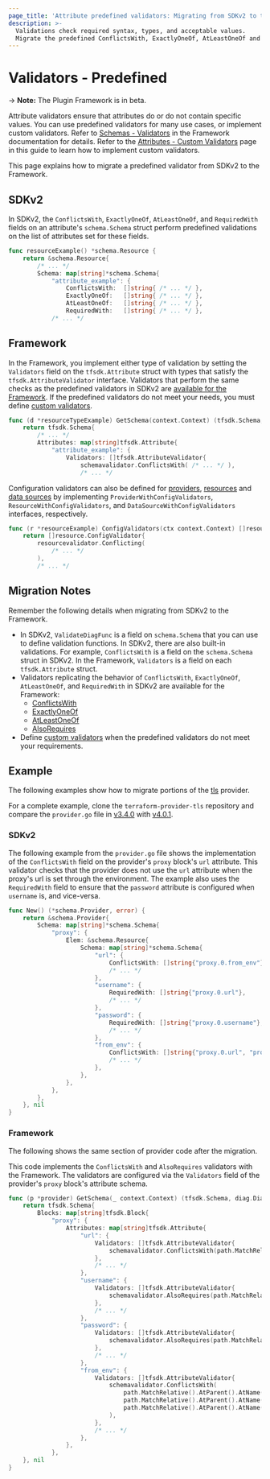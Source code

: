 ```yaml
---
page_title: 'Attribute predefined validators: Migrating from SDKv2 to the Framework'
description: >-
  Validations check required syntax, types, and acceptable values.
  Migrate the predefined ConflictsWith, ExactlyOneOf, AtLeastOneOf and RequiredWith validators to the Framework.
---
```


# Validators - Predefined

-> **Note:** The Plugin Framework is in beta.

Attribute validators ensure that attributes do or do not contain specific values. You can use predefined validators for
many use cases, or implement custom validators. Refer to [Schemas - Validators](/plugin/framework/schemas#validators) in
the Framework documentation for details. Refer to the
[Attributes - Custom Validators](/plugin/framework/migrating/validators-custom) page in this guide to learn how to
implement custom validators.

This page explains how to migrate a predefined validator from SDKv2 to the Framework.

## SDKv2

In SDKv2, the `ConflictsWith`, `ExactlyOneOf`, `AtLeastOneOf`, and `RequiredWith` fields on an attribute's
`schema.Schema` struct perform predefined validations on the list of attributes set for these fields.

```go
func resourceExample() *schema.Resource {
    return &schema.Resource{
        /* ... */
        Schema: map[string]*schema.Schema{
            "attribute_example": {
                ConflictsWith:  []string{ /* ... */ },
                ExactlyOneOf:   []string{ /* ... */ },
                AtLeastOneOf:   []string{ /* ... */ },
                RequiredWith:   []string{ /* ... */ },
            /* ... */
```
## Framework

In the Framework, you implement either type of validation by setting the `Validators` field on the `tfsdk.Attribute`
struct with types that satisfy the `tfsdk.AttributeValidator` interface. Validators that perform the same checks as the
predefined validators in SDKv2 are
[available for the Framework](https://github.com/hashicorp/terraform-plugin-framework-validators). If the predefined
validators do not meet your needs, you must define
[custom validators](/plugin/framework/migrating/validators-custom).

```go
func (d *resourceTypeExample) GetSchema(context.Context) (tfsdk.Schema, diag.Diagnostics) {
    return tfsdk.Schema{
        /* ... */
        Attributes: map[string]tfsdk.Attribute{
            "attribute_example": {
                Validators: []tfsdk.AttributeValidator{
                    schemavalidator.ConflictsWith( /* ... */ ),
                    /* ... */
```

Configuration validators can also be defined for
[providers](https://pkg.go.dev/github.com/hashicorp/terraform-plugin-framework-validators/providervalidator),
[resources](https://pkg.go.dev/github.com/hashicorp/terraform-plugin-framework-validators/resourcevalidator) and
[data sources](https://pkg.go.dev/github.com/hashicorp/terraform-plugin-framework-validators/datasourcevalidator) by
implementing `ProviderWithConfigValidators`, `ResourceWithConfigValidators`, and `DataSourceWithConfigValidators`
interfaces, respectively.

```go
func (r *resourceExample) ConfigValidators(ctx context.Context) []resource.ConfigValidator {
    return []resource.ConfigValidator{
        resourcevalidator.Conflicting(
            /* ... */
        ),
        /* ... */
```

## Migration Notes

Remember the following details when migrating from SDKv2 to the Framework.

- In SDKv2, `ValidateDiagFunc` is a field on `schema.Schema` that you can use to define validation functions. In SDKv2,
there are also built-in validations. For example, `ConflictsWith` is a field on the `schema.Schema` struct in SDKv2. In
the Framework, `Validators` is a field on each `tfsdk.Attribute` struct.
- Validators replicating the behavior of `ConflictsWith`, `ExactlyOneOf`, `AtLeastOneOf`, and `RequiredWith` in SDKv2 are
available for the Framework:
  - [ConflictsWith](https://pkg.go.dev/github.com/hashicorp/terraform-plugin-framework-validators/schemavalidator#ConflictsWith)
  - [ExactlyOneOf](https://pkg.go.dev/github.com/hashicorp/terraform-plugin-framework-validators/schemavalidator#ExactlyOneOf)
  - [AtLeastOneOf](https://pkg.go.dev/github.com/hashicorp/terraform-plugin-framework-validators/schemavalidator#AtLeastOneOf)
  - [AlsoRequires](https://pkg.go.dev/github.com/hashicorp/terraform-plugin-framework-validators/schemavalidator#AlsoRequires)
- Define [custom validators](/plugin/framework/migrating/validators-custom) when the predefined validators do not meet
your requirements.

## Example

The following examples show how to migrate portions of the [tls](https://github.com/hashicorp/terraform-provider-tls)
provider.

For a complete example, clone the
`terraform-provider-tls` repository and compare the `provider.go` file in
[v3.4.0](https://github.com/hashicorp/terraform-provider-tls/blob/v3.4.0/internal/provider/provider.go)
with [v4.0.1](https://github.com/hashicorp/terraform-provider-tls/blob/v4.0.1/internal/provider/provider.go).

### SDKv2

The following example from the `provider.go` file shows the implementation of the `ConflictsWith` field on the
provider's `proxy` block's `url` attribute. This validator checks that the provider does not use the `url` attribute
when the proxy's url is set through the environment. The example also uses the `RequiredWith` field to ensure that the
`password` attribute is configured when `username` is, and vice-versa.

```go
func New() (*schema.Provider, error) {
    return &schema.Provider{
        Schema: map[string]*schema.Schema{
            "proxy": {
                Elem: &schema.Resource{
                    Schema: map[string]*schema.Schema{
                        "url": {
                            ConflictsWith: []string{"proxy.0.from_env"},
                            /* ... */
                        },
                        "username": {
                            RequiredWith: []string{"proxy.0.url"},
                            /* ... */
                        },
                        "password": {
                            RequiredWith: []string{"proxy.0.username"},
                            /* ... */
                        },
                        "from_env": {
                            ConflictsWith: []string{"proxy.0.url", "proxy.0.username", "proxy.0.password"},
                            /* ... */
                        },
                    },
                },
            },
        },
    }, nil
}
```

### Framework

The following shows the same section of provider code after the migration.

This code implements the `ConflictsWith` and `AlsoRequires` validators with the Framework. The validators are configured
via the `Validators` field of the provider's `proxy` block's attribute schema.

```go
func (p *provider) GetSchema(_ context.Context) (tfsdk.Schema, diag.Diagnostics) {
    return tfsdk.Schema{
        Blocks: map[string]tfsdk.Block{
            "proxy": {
                Attributes: map[string]tfsdk.Attribute{
                    "url": {
                        Validators: []tfsdk.AttributeValidator{
                            schemavalidator.ConflictsWith(path.MatchRelative().AtParent().AtName("from_env")),
                        },
                        /* ... */
                    },
                    "username": {
                        Validators: []tfsdk.AttributeValidator{
                            schemavalidator.AlsoRequires(path.MatchRelative().AtParent().AtName("url")),
                        },
                        /* ... */
                    },
                    "password": {
                        Validators: []tfsdk.AttributeValidator{
                            schemavalidator.AlsoRequires(path.MatchRelative().AtParent().AtName("username")),
                        },
                        /* ... */
                    },
                    "from_env": {
                        Validators: []tfsdk.AttributeValidator{
                            schemavalidator.ConflictsWith(
                                path.MatchRelative().AtParent().AtName("url"),
                                path.MatchRelative().AtParent().AtName("username"),
                                path.MatchRelative().AtParent().AtName("password"),
                            ),
                        },
                        /* ... */
                    },
                },
            },
    }, nil
}
```
